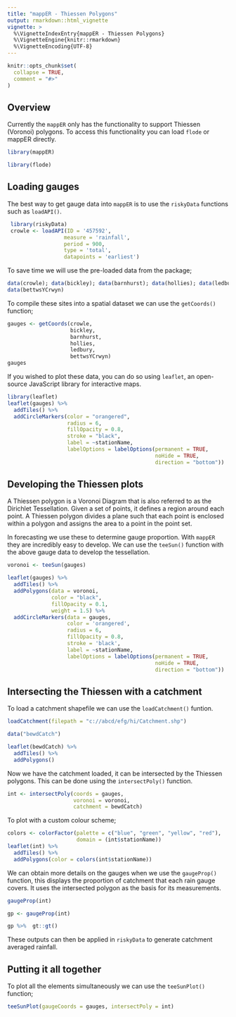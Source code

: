 ```yaml
---
title: "mappER - Thiessen Polygons"
output: rmarkdown::html_vignette
vignette: >
  %\VignetteIndexEntry{mappER - Thiessen Polygons}
  %\VignetteEngine{knitr::rmarkdown}
  %\VignetteEncoding{UTF-8}
---
```


```r
knitr::opts_chunk$set(
  collapse = TRUE,
  comment = "#>"
)
```

## Overview

Currently the `mappER` only has the functionality to support Thiessen (Voronoi) 
polygons. To access this functionality you can load `flode` or mappER directly.

```r
library(mappER)
```

```r
library(flode)
```

## Loading gauges

The best way to get gauge data into `mappER` is to use the `riskyData` functions
 such as `loadAPI()`.
 
```r
 library(riskyData)
 crowle <- loadAPI(ID = '457592',
                  measure = 'rainfall',
                  period = 900, 
                  type = 'total',
                  datapoints = 'earliest')
```

To save time we will use the pre-loaded data from the package;

```r
data(crowle); data(bickley); data(barnhurst); data(hollies); data(ledbury); 
data(bettwsYCrwyn)
```

To compile these sites into a spatial dataset we can use the `getCoords()` 
function;

```r
gauges <- getCoords(crowle,
                    bickley,
                    barnhurst,
                    hollies,
                    ledbury,
                    bettwsYCrwyn)
gauges
```

If you wished to plot these data, you can do so using `leaflet`, an open-source 
JavaScript library for interactive maps.

```r
library(leaflet)
leaflet(gauges) %>%
  addTiles() %>%
  addCircleMarkers(color = "orangered",
                   radius = 6,
                   fillOpacity = 0.8,
                   stroke = "black",
                   label = ~stationName,
                   labelOptions = labelOptions(permanent = TRUE,
                                               noHide = TRUE,
                                               direction = "bottom"))
```

## Developing the Thiessen plots

A Thiessen polygon is a Voronoi Diagram that is also referred to as the 
Dirichlet Tessellation. Given a set of points, it defines a region around each 
point. A Thiessen polygon divides a plane such that each point is enclosed 
within a polygon and assigns the area to a point in the point set. 

In forecasting we use these to determine gauge proportion. With `mappER` they 
are incredibly easy to develop. We can use the `teeSun()` function with the 
above gauge data to develop the tessellation.

```r
voronoi <- teeSun(gauges)
```

```r
leaflet(gauges) %>%
  addTiles() %>%
  addPolygons(data = voronoi,
              color = "black",
              fillOpacity = 0.1,
              weight = 1.5) %>%
  addCircleMarkers(data = gauges,
                   color = 'orangered',
                   radius = 6,
                   fillOpacity = 0.8,
                   stroke = 'black',
                   label = ~stationName,
                   labelOptions = labelOptions(permanent = TRUE,
                                               noHide = TRUE,
                                               direction = "bottom"))
```

## Intersecting the Thiessen with a catchment

To load a catchment shapefile we can use the `loadCatchment()` funtion.

```r
loadCatchment(filepath = "c://abcd/efg/hi/Catchment.shp")
```

```r
data("bewdCatch")

leaflet(bewdCatch) %>%
  addTiles() %>%
  addPolygons()
```

Now we have the catchment loaded, it can be intersected by the Thiessen 
polygons. This can be done using the `intersectPoly()` function.

```r
int <- intersectPoly(coords = gauges,
                     voronoi = voronoi,
                     catchment = bewdCatch)
```

To plot with a custom colour scheme;

```r
colors <- colorFactor(palette = c("blue", "green", "yellow", "red"),
                      domain = (int$stationName))
leaflet(int) %>%
  addTiles() %>%
  addPolygons(color = colors(int$stationName))
```

We can obtain more details on the gauges when we use the `gaugeProp()` function,
 this displays the proportion of catchment that each rain gauge covers. It uses 
 the intersected polygon as the basis for its measurements. 

```r
gaugeProp(int)
```

```r
gp <- gaugeProp(int)

gp %>%  gt::gt()
```

These outputs can then be applied in `riskyData` to generate catchment averaged 
rainfall.

## Putting it all together

To plot all the elements simultaneously we can use the `teeSunPlot()` function;

```r
teeSunPlot(gaugeCoords = gauges, intersectPoly = int)
```

